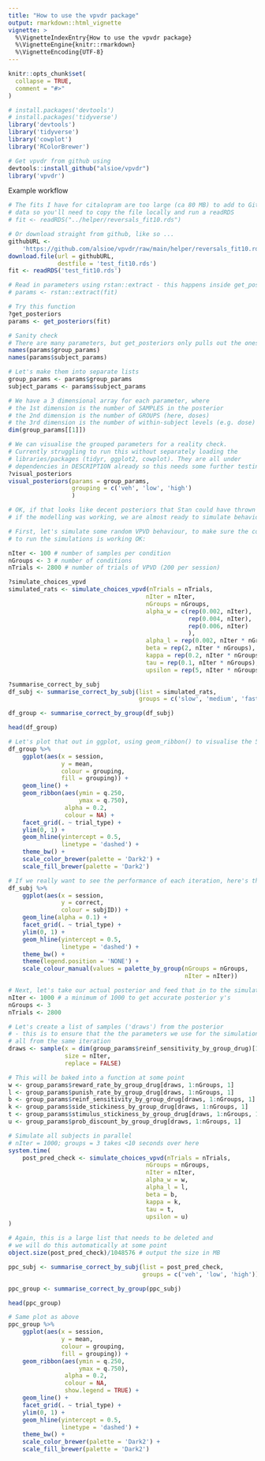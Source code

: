 ```yaml
---
title: "How to use the vpvdr package"
output: rmarkdown::html_vignette
vignette: >
  %\VignetteIndexEntry{How to use the vpvdr package}
  %\VignetteEngine{knitr::rmarkdown}
  %\VignetteEncoding{UTF-8}
---
```


```r
knitr::opts_chunk$set(
  collapse = TRUE,
  comment = "#>"
)
```

```r
# install.packages('devtools')
# install.packages('tidyverse')
library('devtools')
library('tidyverse')
library('cowplot')
library('RColorBrewer')

# Get vpvdr from github using 
devtools::install_github("alsioe/vpvdr")
library('vpvdr')

```

Example workflow

```r
# The fits I have for citalopram are too large (ca 80 MB) to add to Github as
# data so you'll need to copy the file locally and run a readRDS
# fit <- readRDS("../helper/reversals_fit10.rds")

# Or download straight from github, like so ...
githubURL <-
    'https://github.com/alsioe/vpvdr/raw/main/helper/reversals_fit10.rds'
download.file(url = githubURL,
              destfile = 'test_fit10.rds')
fit <- readRDS('test_fit10.rds')

# Read in parameters using rstan::extract - this happens inside get_posteriors()
# params <- rstan::extract(fit)

# Try this function
?get_posteriors
params <- get_posteriors(fit)

# Sanity check
# There are many parameters, but get_posteriors only pulls out the ones we need.
names(params$group_params)
names(params$subject_params)

# Let's make them into separate lists
group_params <- params$group_params
subject_params <- params$subject_params

# We have a 3 dimensional array for each parameter, where
# the 1st dimension is the number of SAMPLES in the posterior
# the 2nd dimension is the number of GROUPS (here, doses)
# the 3rd dimension is the number of within-subject levels (e.g. dose)
dim(group_params[[1]])

# We can visualise the grouped parameters for a reality check.
# Currently struggling to run this without separately loading the
# libraries/packages (tidyr, ggplot2, cowplot). They are all under
# dependencies in DESCRIPTION already so this needs some further testing.
?visual_posteriors
visual_posteriors(params = group_params,
                  grouping = c('veh', 'low', 'high')
                  )

# OK, if that looks like decent posteriors that Stan could have thrown back
# if the modelling was working, we are almost ready to simulate behaviour!

# First, let's simulate some random VPVD behaviour, to make sure the code
# to run the simulations is working OK:

nIter <- 100 # number of samples per condition
nGroups <- 3 # number of conditions
nTrials <- 2800 # number of trials of VPVD (200 per session)

?simulate_choices_vpvd
simulated_rats <- simulate_choices_vpvd(nTrials = nTrials,
                                       nIter = nIter,
                                       nGroups = nGroups,
                                       alpha_w = c(rep(0.002, nIter),
                                                   rep(0.004, nIter),
                                                   rep(0.006, nIter)
                                                   ),
                                       alpha_l = rep(0.002, nIter * nGroups),
                                       beta = rep(2, nIter * nGroups),
                                       kappa = rep(0.2, nIter * nGroups),
                                       tau = rep(0.1, nIter * nGroups),
                                       upsilon = rep(5, nIter * nGroups))

?summarise_correct_by_subj
df_subj <- summarise_correct_by_subj(list = simulated_rats,
                                     groups = c('slow', 'medium', 'fast'))

df_group <- summarise_correct_by_group(df_subj)

head(df_group)

# Let's plot that out in ggplot, using geom_ribbon() to visualise the 50% HDI
df_group %>%
    ggplot(aes(x = session,
               y = mean,
               colour = grouping,
               fill = grouping)) +
    geom_line() +
    geom_ribbon(aes(ymin = q.250,
                    ymax = q.750),
                alpha = 0.2,
                colour = NA) +
    facet_grid(. ~ trial_type) +
    ylim(0, 1) +
    geom_hline(yintercept = 0.5,
               linetype = 'dashed') +
    theme_bw() +
    scale_color_brewer(palette = 'Dark2') +
    scale_fill_brewer(palette = 'Dark2')

# If we really want to see the performance of each iteration, here's that.
df_subj %>%
    ggplot(aes(x = session,
               y = correct,
               colour = subjID)) +
    geom_line(alpha = 0.1) +
    facet_grid(. ~ trial_type) +
    ylim(0, 1) +
    geom_hline(yintercept = 0.5,
               linetype = 'dashed') +
    theme_bw() +
    theme(legend.position = 'NONE') +
    scale_colour_manual(values = palette_by_group(nGroups = nGroups,
                                                  nIter = nIter))

# Next, let's take our actual posterior and feed that in to the simulator code.
nIter <- 1000 # a minimum of 1000 to get accurate posterior y's
nGroups <- 3
nTrials <- 2800

# Let's create a list of samples ('draws') from the posterior
# - this is to ensure that the the parameters we use for the simulation are
# all from the same iteration
draws <- sample(x = dim(group_params$reinf_sensitivity_by_group_drug)[1],
                size = nIter,
                replace = FALSE)

# This will be baked into a function at some point
w <- group_params$reward_rate_by_group_drug[draws, 1:nGroups, 1]
l <- group_params$punish_rate_by_group_drug[draws, 1:nGroups, 1]
b <- group_params$reinf_sensitivity_by_group_drug[draws, 1:nGroups, 1]
k <- group_params$side_stickiness_by_group_drug[draws, 1:nGroups, 1]
t <- group_params$stimulus_stickiness_by_group_drug[draws, 1:nGroups, 1]
u <- group_params$prob_discount_by_group_drug[draws, 1:nGroups, 1]

# Simulate all subjects in parallel
# nIter = 1000; groups = 3 takes <10 seconds over here
system.time(
    post_pred_check <- simulate_choices_vpvd(nTrials = nTrials,
                                       nGroups = nGroups,
                                       nIter = nIter,
                                       alpha_w = w,
                                       alpha_l = l,
                                       beta = b,
                                       kappa = k,
                                       tau = t,
                                       upsilon = u)
)

# Again, this is a large list that needs to be deleted and
# we will do this automatically at some point
object.size(post_pred_check)/1048576 # output the size in MB

ppc_subj <- summarise_correct_by_subj(list = post_pred_check, 
                                      groups = c('veh', 'low', 'high'))

ppc_group <- summarise_correct_by_group(ppc_subj)

head(ppc_group)

# Same plot as above
ppc_group %>%
    ggplot(aes(x = session,
               y = mean,
               colour = grouping,
               fill = grouping)) +
    geom_ribbon(aes(ymin = q.250,
                    ymax = q.750),
                alpha = 0.2,
                colour = NA,
                show.legend = TRUE) +
    geom_line() +
    facet_grid(. ~ trial_type) +
    ylim(0, 1) +
    geom_hline(yintercept = 0.5,
               linetype = 'dashed') +
    theme_bw() +
    scale_color_brewer(palette = 'Dark2') +
    scale_fill_brewer(palette = 'Dark2')

```
